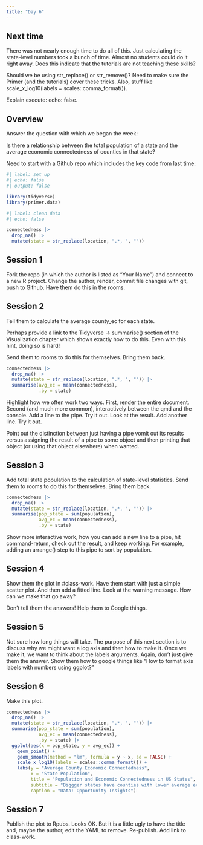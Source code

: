 ```yaml
---
title: "Day 6"
---
```


## Next time

There was not nearly enough time to do all of this. Just calculating the state-level numbers took a bunch of time. Almost no students could do it right away. Does this indicate that the tutorials are not teaching these skills?

Should we be using str_replace() or str_remove()? Need to make sure the Primer (and the tutorials) cover these tricks. Also, stuff like scale_x_log10(labels = scales::comma_format()).

Explain execute:
          echo: false.

## Overview

Answer the question with which we began the week:

Is there a relationship between the total population of a state and the average economic connectedness of counties in that state?

Need to start with a Github repo which includes the key code from last time:

```r
#| label: set up
#| echo: false
#| output: false

library(tidyverse)
library(primer.data)
```


```r
#| label: clean data
#| echo: false

connectedness |> 
  drop_na() |> 
  mutate(state = str_replace(location, ".*, ", "")) 
```

## Session 1

Fork the repo (in which the author is listed as "Your Name") and connect to a new R project. Change the author, render, commit file changes with git, push to Github. Have them do this in the rooms. 

## Session 2

Tell them to calculate the average county_ec for each state. 

Perhaps provide a link to the Tidyverse -> summarise() section of the Visualization chapter which shows exactly how to do this. Even with this hint, doing so is hard!

Send them to rooms to do this for themselves. Bring them back.


```r
connectedness |> 
  drop_na() |> 
  mutate(state = str_replace(location, ".*, ", "")) |> 
  summarise(avg_ec = mean(connectedness),
            .by = state)
```


Highlight how we often work two ways. First, render the entire document. Second (and much more common), interactively between the qmd and the console. Add a line to the pipe. Try it out. Look at the result. Add another line. Try it out.

Point out the distinction between just having a pipe vomit out its results versus assigning the result of a pipe to some object and then printing that object (or using that object elsewhere) when wanted.

## Session 3

Add total state population to the calculation of state-level statistics. Send them to rooms to do this for themselves. Bring them back.


```r
connectedness |> 
  drop_na() |> 
  mutate(state = str_replace(location, ".*, ", "")) |> 
  summarise(pop_state = sum(population),
            avg_ec = mean(connectedness),
            .by = state)
```

Show more interactive work, how you can add a new line to a pipe, hit command-return, check out the result, and keep working. For example, adding an arrange() step to this pipe to sort by population.


## Session 4

Show them the plot in #class-work. Have them start with just a simple scatter plot. And then add a fitted line. Look at the warning message. How can we make that go away?

Don't tell them the answers! Help them to Google things.

## Session 5

Not sure how long things will take. The purpose of this next section is to discuss why we might want a log axis and then how to make it. Once we make it, we want to think about the labels arguments. Again, don't just give them the answer. Show them how to google things like "How to format axis labels with numbers using ggplot?"


## Session 6

Make this plot. 

```r
connectedness |> 
  drop_na() |> 
  mutate(state = str_replace(location, ".*, ", "")) |> 
  summarise(pop_state = sum(population),
            avg_ec = mean(connectedness),
            .by = state) |> 
  ggplot(aes(x = pop_state, y = avg_ec)) +
    geom_point() +
    geom_smooth(method = "lm", formula = y ~ x, se = FALSE) +
    scale_x_log10(labels = scales::comma_format()) +
    labs(y = "Average County Economic Connectedness",
         x = "State Population",
         title = "Population and Economic Connectedness in US States",
         subtitle = "Biggger states have counties with lower average economic connectedness.",
         caption = "Data: Opportunity Insights") 
```


## Session 7

Publish the plot to Rpubs. Looks OK. But it is a little ugly to have the title and, maybe the author, edit the YAML to remove. Re-publish. Add link to class-work.


